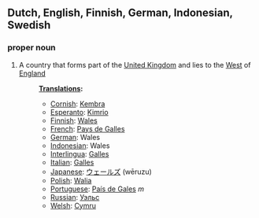 ==Dutch, English, Finnish, German, Indonesian, Swedish==
===proper noun===
#A country that forms part of the [[United Kingdom]] and lies to the [[West]] of [[England]]
#:'''[[Translation]]s:'''
#:*[[Cornish]]: [[Kembra]]
#:*[[Esperanto]]: [[Kimrio]]
#:*[[Finnish]]: [[Wales]]
#:*[[French]]:  [[Pays de Galles]]
#:*[[German]]: Wales
#:*[[Indonesian]]:  Wales
#:*[[Interlingua]]: [[Galles]]
#:*[[Italian]]: [[Galles]]
#:*[[Japanese]]:  [[ウェールズ]] (wēruzu)
#:*[[Polish]]: [[Walia]]
#:*[[Portuguese]]: [[País de Gales]] ''m''
#:*[[Russian]]: [[Уэльс]]
#:*[[Welsh]]: [[Cymru]]